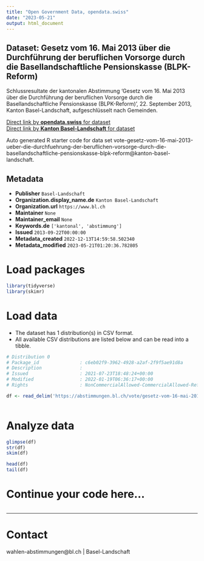 ```yaml
---
title: "Open Government Data, opendata.swiss"
date: "2023-05-21"
output: html_document
---
```


## Dataset: Gesetz vom 16. Mai 2013 über die Durchführung der beruflichen Vorsorge durch die Basellandschaftliche Pensionskasse (BLPK-Reform)

Schlussresultate der kantonalen Abstimmung 'Gesetz vom 16. Mai 2013 über die Durchführung der beruflichen Vorsorge durch die Basellandschaftliche Pensionskasse (BLPK-Reform)', 22. September 2013, Kanton Basel-Landschaft, aufgeschlüsselt nach Gemeinden.

[Direct link by **opendata.swiss** for dataset](https://opendata.swiss/de/dataset/gesetz-vom-16-mai-2013-uber-die-durchfuhrung-der-beruflichen-vorsorge-durch-die-basellandschaft)<br>
[Direct link by **Kanton Basel-Landschaft** for dataset](https://abstimmungen.bl.ch/vote/gesetz-vom-16-mai-2013-ueber-die-durchfuehrung-der-beruflichen-vorsorge-durch-die-basellandschaftliche-pensionskasse-blpk-reform/data)

Auto generated R starter code for data set vote-gesetz-vom-16-mai-2013-ueber-die-durchfuehrung-der-beruflichen-vorsorge-durch-die-basellandschaftliche-pensionskasse-blpk-reform@kanton-basel-landschaft.

## Metadata

- **Publisher** `Basel-Landschaft`
- **Organization.display_name.de** `Kanton Basel-Landschaft`
- **Organization.url** `https://www.bl.ch`
- **Maintainer** `None`
- **Maintainer_email** `None`
- **Keywords.de** `['kantonal', 'abstimmung']`
- **Issued** `2013-09-22T00:00:00`
- **Metadata_created** `2022-12-13T14:59:58.502340`
- **Metadata_modified** `2023-05-21T01:20:36.782805`


# Load packages

```r

library(tidyverse)
library(skimr)

```

# Load data

-   The dataset has 1 distribution(s) in CSV format.
-   All available CSV distributions are listed below and can be read into a tibble.

```r

# Distribution 0
# Package_id               : c6eb02f9-3962-4928-a2af-2f9f5ae91d8a
# Description              : 
# Issued                   : 2021-07-23T18:48:24+00:00
# Modified                 : 2022-01-19T06:36:17+00:00
# Rights                   : NonCommercialAllowed-CommercialAllowed-ReferenceRequired

df <- read_delim('https://abstimmungen.bl.ch/vote/gesetz-vom-16-mai-2013-ueber-die-durchfuehrung-der-beruflichen-vorsorge-durch-die-basellandschaftliche-pensionskasse-blpk-reform/data-csv')



```

# Analyze data

```r

glimpse(df)
str(df)
skim(df)

head(df)
tail(df)

```

# Continue your code here...

```r

```

------------------------------------------------------------------------

# Contact

wahlen-abstimmungen@bl.ch | Basel-Landschaft
